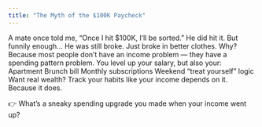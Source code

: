 ```yaml
---
title: "The Myth of the $100K Paycheck"
---
```



<div className={styles.preserve}>

A mate once told me, “Once I hit $100K, I’ll be sorted.”
He did hit it. But funnily enough…
He was still broke. Just broke in better clothes.
Why?
Because most people don’t have an income problem — they have a spending pattern problem.
You level up your salary, but also your:
Apartment
Brunch bill
Monthly subscriptions
Weekend “treat yourself” logic
Want real wealth?
Track your habits like your income depends on it.
Because it does.

👉 What’s a sneaky spending upgrade you made when your income went up?

</div>
